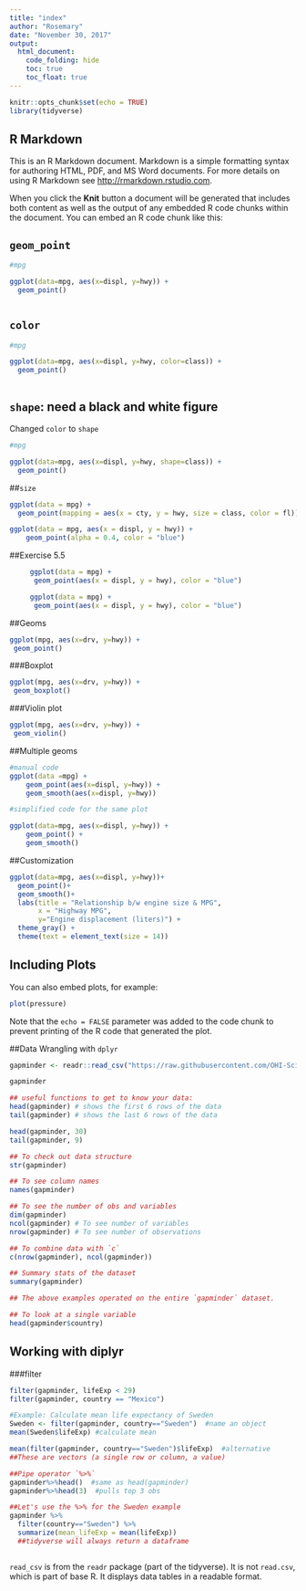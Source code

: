 ```yaml
---
title: "index"
author: "Rosemary"
date: "November 30, 2017"
output:
  html_document:
    code_folding: hide
    toc: true
    toc_float: true
---
```


```r
knitr::opts_chunk$set(echo = TRUE)
library(tidyverse)
```

## R Markdown

This is an R Markdown document. Markdown is a simple formatting syntax for authoring HTML, PDF, and MS Word documents. For more details on using R Markdown see <http://rmarkdown.rstudio.com>.

When you click the **Knit** button a document will be generated that includes both content as well as the output of any embedded R code chunks within the document. You can embed an R code chunk like this:

## `geom_point`

```r

#mpg

ggplot(data=mpg, aes(x=displ, y=hwy)) +
  geom_point()



```

## `color`

```r

#mpg

ggplot(data=mpg, aes(x=displ, y=hwy, color=class)) +
  geom_point()



```



## `shape`: need a black and white figure

Changed `color` to `shape`

```r

#mpg

ggplot(data=mpg, aes(x=displ, y=hwy, shape=class)) +
  geom_point()

```

##`size`

```r

ggplot(data = mpg) + 
  geom_point(mapping = aes(x = cty, y = hwy, size = class, color = fl))
```

```r
ggplot(data = mpg, aes(x = displ, y = hwy)) +
    geom_point(alpha = 0.4, color = "blue")

```
##Exercise 5.5

```r

     ggplot(data = mpg) + 
      geom_point(aes(x = displ, y = hwy), color = "blue")
```
```r
     ggplot(data = mpg) + 
      geom_point(aes(x = displ, y = hwy), color = "blue")
```

##Geoms

```r

ggplot(mpg, aes(x=drv, y=hwy)) +
 geom_point()
```

###Boxplot
```r

ggplot(mpg, aes(x=drv, y=hwy)) +
 geom_boxplot()
```

###Violin plot
```r

ggplot(mpg, aes(x=drv, y=hwy)) +
 geom_violin()
```

##Multiple geoms

```r

#manual code 
ggplot(data =mpg) + 
    geom_point(aes(x=displ, y=hwy)) +
    geom_smooth(aes(x=displ, y=hwy))

```
```r

#simplified code for the same plot

ggplot(data=mpg, aes(x=displ, y=hwy)) +
    geom_point() +
    geom_smooth()

```

##Customization

```r

ggplot(data=mpg, aes(x=displ, y=hwy))+
  geom_point()+
  geom_smooth()+
  labs(title = "Relationship b/w engine size & MPG",
       x = "Highway MPG", 
       y="Engine displacement (liters)") +
  theme_gray() +
  theme(text = element_text(size = 14))

```


## Including Plots

You can also embed plots, for example:

```r
plot(pressure)
```

Note that the `echo = FALSE` parameter was added to the code chunk to prevent printing of the R code that generated the plot.


##Data Wrangling with `dplyr`

```r

gapminder <- readr::read_csv("https://raw.githubusercontent.com/OHI-Science/data-science-training/master/data/gapminder.csv")

gapminder

## useful functions to get to know your data:
head(gapminder) # shows the first 6 rows of the data
tail(gapminder) # shows the last 6 rows of the data

head(gapminder, 30)
tail(gapminder, 9)

## To check out data structure
str(gapminder)

## To see column names
names(gapminder)

## To see the number of obs and variables
dim(gapminder)
ncol(gapminder) # To see number of variables
nrow(gapminder) # To see number of observations

## To combine data with `c`
c(nrow(gapminder), ncol(gapminder))

## Summary stats of the dataset
summary(gapminder)

## The above examples operated on the entire `gapminder` dataset. 

## To look at a single variable
head(gapminder$country)

```

## Working with diplyr

###filter
```r

filter(gapminder, lifeExp < 29)
filter(gapminder, country == "Mexico")

#Example: Calculate mean life expectancy of Sweden
Sweden <- filter(gapminder, country=="Sweden")  #name an object
mean(Sweden$lifeExp) #calculate mean

mean(filter(gapminder, country=="Sweden")$lifeExp)  #alternative
##These are vectors (a single row or column, a value)

##Pipe operator `%>%`
gapminder%>%head()  #same as head(gapminder)
gapminder%>%head(3)  #pulls top 3 obs

##Let's use the %>% for the Sweden example
gapminder %>% 
  filter(country=="Sweden") %>% 
  summarize(mean_lifeExp = mean(lifeExp)) 
  ##tidyverse will always return a dataframe



```



`read_csv` is from the `readr` package (part of the tidyverse). It is not `read.csv`, which is part of base R. It displays data tables in a readable format.




